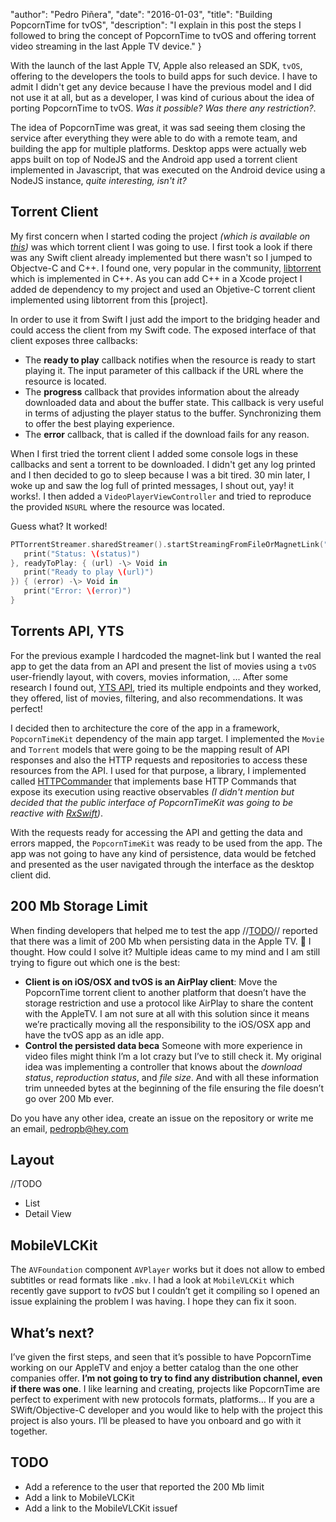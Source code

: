 
  "author": "Pedro Piñera",
  "date": "2016-01-03",
  "title": "Building PopcornTime for tvOS",
  "description": "I explain in this post the steps I followed to bring the concept of PopcornTime to tvOS and offering torrent video streaming in the last Apple TV device."
}




With the launch of the last Apple TV, Apple also released an SDK, `tvOS`, offering to the developers the tools to build apps for such device. I have to admit I didn't get any device because I have the previous model and I did not use it at all, but as a developer, I was kind of curious about the idea of porting PopcornTime to tvOS. _Was it possible? Was there any restriction?_.

The idea of PopcornTime was great, it was sad seeing them closing the service after everything they were able to do with a remote team, and building the app for multiple platforms. Desktop apps were actually web apps built on top of NodeJS and the Android app used a torrent client implemented in Javascript, that was executed on the Android device using a NodeJS instance, _quite interesting, isn't it?_

## Torrent Client

My first concern when I started coding the project _(which is available on [this][1])_ was which torrent client I was going to use. I first took a look if there was any Swift client already implemented but there wasn't so I jumped to Objectve-C and C++. I found one, very popular in the community, [libtorrent][2] which is implemented in C++. As you can add C++ in a Xcode project I added de dependency to my project and used an Objetive-C torrent client implemented using libtorrent from this [project].

In order to use it from Swift I just add the import to the bridging header and could access the client from my Swift code. The exposed interface of that client exposes three callbacks:

- The **ready to play** callback notifies when the resource is ready to start playing it. The input parameter of this callback if the URL where the resource is located.
- The **progress** callback that provides information about the already downloaded data and about the buffer state. This callback is very useful in terms of adjusting the player status to the buffer. Synchronizing them to offer the best playing experience.
- The **error** callback, that is called if the download fails for any reason.

When I first tried the torrent client I added some console logs in these callbacks and sent a torrent to be downloaded. I didn't get any log printed and I then decided to go to sleep because I was a bit tired. 30 min later, I woke up and saw the log full of printed messages, I shout out, yay! it works!. I then added a `VideoPlayerViewController` and tried to reproduce the provided `NSURL` where the resource was located.

Guess what? It worked!

```swift
PTTorrentStreamer.sharedStreamer().startStreamingFromFileOrMagnetLink("magnet-link", progress: { (status) -\> Void in
   print("Status: \(status)")
}, readyToPlay: { (url) -\> Void in
   print("Ready to play \(url)")
}) { (error) -\> Void in
   print("Error: \(error)")
}
```

## Torrents API, YTS

For the previous example I hardcoded the magnet-link but I wanted the real app to get the data from an API and present the list of movies using a `tvOS` user-friendly layout, with covers, movies information, ... After some research I found out, [YTS API][3], tried its multiple endpoints and they worked, they offered, list of movies, filtering, and also recommendations. It was perfect!

I decided then to architecture the core of the app in a framework, `PopcornTimeKit` dependency of the main app target. I implemented the `Movie` and `Torrent` models that were going to be the mapping result of API responses and also the HTTP requests and repositories to access these resources from the API. I used for that purpose, a library, I implemented called [HTTPCommander][4] that implements base HTTP Commands that expose its execution using reactive observables _(I didn't mention but decided that the public interface of PopcornTimeKit was going to be reactive with [RxSwift][5])_.

With the requests ready for accessing the API and getting the data and errors mapped, the `PopcornTimeKit` was ready to be used from the app. The app was not going to have any kind of persistence, data would be fetched and presented as the user navigated through the interface as the desktop client did.

## 200 Mb Storage Limit

When finding developers that helped me to test the app //[TODO][6]// reported that there was a limit of 200 Mb when persisting data in the Apple TV. :shit: I thought. How could I solve it? Multiple ideas came to my mind and I am still trying to figure out which one is the best:

- **Client is on iOS/OSX and tvOS is an AirPlay client**: Move the PopcornTime torrent client to another platform that doesn’t have the storage restriction and use a protocol like AirPlay to share the content with the AppleTV. I am not sure at all with this solution since it means we’re practically moving all the responsibility to the iOS/OSX app and have the tvOS app as an idle app.
- **Control the persisted data beca** Someone with more experience in video files might think I’m a lot crazy but I’ve to still check it. My original idea was implementing a controller that knows about the _download status_, _reproduction status_, and _file size_. And with all these information trim unneeded bytes at the beginning of the file ensuring the file doesn’t go over 200 Mb ever.

Do you have any other idea, create an issue on the repository or write me an email, [pedropb@hey.com][7]

## Layout

//TODO

- List
- Detail View

## MobileVLCKit

The `AVFoundation` component `AVPlayer` works but it does not allow to embed subtitles or read formats like `.mkv`. I had a look at `MobileVLCKit` which recently gave support to _tvOS_ but I couldn’t get it compiling so I opened an issue explaining the problem I was having. I hope they can fix it soon.

## What’s next?

I’ve given the first steps, and seen that it’s possible to have PopcornTime working on our AppleTV and enjoy a better catalog than the one other companies offer. **I’m not going to try to find any distribution channel, even if there was one**. I like learning and creating, projects like PopcornTime are perfect to experiment with new protocols formats, platforms… If you are a SWift/Objective-C developer and you would like to help with the project this project is also yours. I’ll be pleased to have you onboard and go with it together.

## TODO

- Add a reference to the user that reported the 200 Mb limit
- Add a link to MobileVLCKit
- Add a link to the MobileVLCKit issuef

[1]: https://github.com/pepicrft/popcorntimetv
[2]: link
[3]: link
[4]: https://github.com/swiftreactive/httpcommander
[5]: https://github.com/reactivex/rxswift
[6]: TODO
[7]: mailto://pedropb@hey.com

